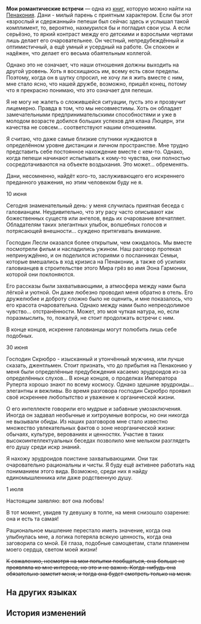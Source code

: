 {{Книга Инфобокс
|id           = 329
|Название     = Мои романтические встречи
|Изображение  = Item Penacony Readable 2.png
|Мир          = Пенакония
|Томов        = 1
|Автор        = <!--нужно добавить-->
|Описание     = Заметки дамы о её романтических похождениях.
|Том1         = {{tx}}
|Источник1    = {{tx|Отсутствует источник}}
|Персонажи    = 
|Фракции      = 
}}
'''Мои романтические встречи''' — одна из [[Книги|книг]], которую можно найти на [[Пенакония]].
<!--
==Получение==
<gallery>
Книга НАЗВАНИЕ.png|НАЗВАНИЕ
Локация НАЗВАНИЕ.png|Расположение на карте. Ближайший пространственный якорь «[[НАЗВАНИЕ]]»
</gallery>
-->
Дани - милый парень с приятным характером. Если бы этот «взрослый и сдержанный» пепеши был сейчас здесь и услышал такой комплимент, то, вероятно, нахмурился бы и погладил свои усы. А если серьёзно, то яркий контраст между его детскими и взрослыми чертами лишь делает его очаровательнее. Он честный, непредубеждённый и оптимистичный, а ещё умный и усердный на работе. Он спокоен и надёжен, что делает его весьма обаятельным коллегой.

Однако это не означает, что наши отношения должны выходить на другой уровень. Хоть я восхищаюсь им, всему есть свои пределы. Поэтому, когда он в шутку спросил, не хочу ли я жить вместе с ним, мне стало ясно, что нашей дружбе, возможно, пришёл конец, потому что я прекрасно понимаю, что это означает для пепеши.

Я не могу не жалеть о сложившейся ситуации, пусть это и прозвучит лицемерно. Правда в том, что мы несовместимы. Хоть он обладает замечательными предпринимательскими способностями и уже в молодом возрасте добился больших успехов для клана Люцерн, эти качества не совсем... соответствуют нашим отношениям.

Я считаю, что даже самые близкие спутники нуждаются в определённом уровне дистанции и личном пространстве. Мне трудно представить себе постоянное нахождение вместе с кем-то. Однако, когда пепеши начинают испытывать к кому-то чувства, они полностью сосредотачиваются на объекте воздыхания. Это может... обременять.

Дани, несомненно, найдёт кого-то, заслуживающего его искреннего преданного уважения, но этим человеком буду не я.

10 июня

Сегодня знаменательный день: у меня случилась приятная беседа с галовианцем. Неудивительно, что эту расу часто описывают как божественных существ или ангелов, ведь их очарование впечатляет. Обладателям таких элегантных улыбок, волшебных голосов и потрясающей внешности... суждено притягивать внимание.

Господин Лесли оказался более открытым, чем ожидалось. Мы вместе посмотрели фильм и насладились ужином. Наш разговор протекал непринуждённо, и он поделился историями о посланниках Семьи, которые вмешались в ход кризиса на Пенаконии, а также об усилиях галовианцев в строительстве этого Мира грёз во имя Эона Гармонии, которой они поклоняются.

Его рассказы были захватывающими, а атмосфера между нами была лёгкой и уютной. Он даже любезно проводил меня обратно в отель. Его дружелюбие и доброту сложно было не оценить, и мне показалось, что его красота очаровательна. Однако между нами было непреодолимое чувство... отстранённости. Может, это моя чуткая натура, но, если поразмыслить, то, пожалуй, не стоит продолжать встречи с ним.

В конце концов, искренне галовианцы могут полюбить лишь себе подобных.

30 июня

Господин Скрюбро - изысканный и утончённый мужчина, или лучше сказать, джентльмен. Стоит признать, что до прибытия на Пенаконию у меня были определённые предубеждения касаемо эрудроидов из-за определённых слухов... В конце концов, о проделках Императора Руперта хорошо знают по всему космосу. Однако здешние эрудроиды... элегантны и вежливы. Во время разговора господин Скрюбро проявил своё искреннее любопытство и уважение к органической жизни.

О его интеллекте говорили его мудрые и забавные умозаключения. Иногда он задавал необычные и хитроумные вопросы, но они никогда не вызывали обиды. Из наших разговоров мне стало известно множество увлекательных фактов о зоне неорганической жизни: обычаях, культуре, верованиях и ценностях. Участие в таких высокоинтеллектуальных беседах позволило мне мельком разглядеть его душу среди искр знаний.

Я нахожу эрудроидов поистине захватывающими. Они так очаровательно рациональны и чисты. Я буду ещё активнее работать над пониманием этого вида. Возможно, среди них я найду единомышленника или даже родственную душу.

1 июля

Настоящим заявляю: вот она любовь!

В тот момент, увидев ту девушку в толпе, на меня снизошло озарение: она и есть та самая!

Рациональное мышление перестало иметь значение, когда она улыбнулась мне, а логика потеряла всякую ценность, когда она заговорила со мной. Её глаза, подобные самоцветам, стали пламенем моего сердца, светом моей жизни!

<s>К сожалению, несмотря на мои попытки пообщаться, она больше не проявляла ко мне интереса, но это и не важно. Когда-нибудь она обязательно заметит меня, и тогда она будет смотреть только на меня.</s>

==На других языках==
{{На других языках
|en   = My Romantic Encounters
|zhs  = 邂逅笔记
|zht  = 邂逅筆記
|ja   = 出会いのノート
|ko   = 만남 일지
|es   = Mis encuentros amorosos
|fr   = Mes rencontres romantiques
|ru   = Мои романтические встречи
|th   = บันทึกของการพบกัน
|vi   = Ghi Chép Cuộc Gặp Gỡ
|de   = Meine romantischen Treffen
|id   = Catatan Pertemuan
|pt   = Meus Encontros Românticos
}}

==История изменений==
{{История изменений|2.7}}